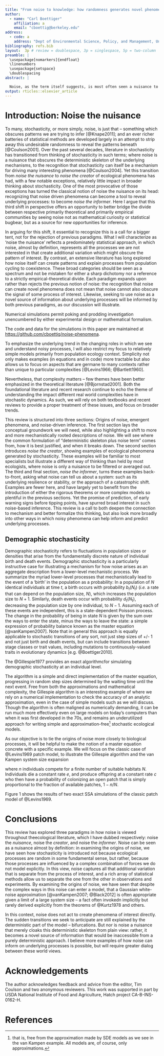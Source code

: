 ```yaml
---
title: "From noise to knowledge: how randomness generates novel phenomena and reveals information"
author:
  - name: "Carl Boettiger"
    affiliation: a
    email: "cboettig@berkeley.edu"
address:
  - code: a
    address: "Dept of Environmental Science, Policy, and Management, University of California Berkeley, Berkeley CA 94720-3114, USA"
bibliography: refs.bib
layout:  3p # review = doublespace, 3p = singlespace, 5p = two-column
preamble: |
  \usepackage[nomarkers]{endfloat}
  \linenumbers
  \usepackage{setspace}
  \doublespacing
abstract: |

  Noise, as the term itself suggests, is most often seen a nuisance to ecological insight, a inconvenient reality that must be acknowledged, a haystack that must be stripped away to reveal the processes of interest underneath. Yet despite this well-earned reputation, noise is often interesting in its own right: noise can induce novel phenomena that could not be understood from some underlying determinstic model alone.  Nor is all noise the same, and close examination of differences in frequency, color or magnitude can reveal insights that would otherwise be inaccessible.  Yet with each aspect of stochasticity leading to some new or unexpected behavior, the time is right to move beyond the familiar refrain of "everything is important" [@Bjornstad2001].  Stochastic phenomena can suggest new ways of inferring process from pattern, and thus spark more dialog between theory and empirical perspectives that best advances the field as a whole. I highlight a few compelling examples, while observing that the study of stochastic phenomena are only beginning to make this translation into empirical inference.  There are rich opportunities at this interface in the years ahead.  
output: rticles::elsevier_article
---
```


\newpage

# Introduction: Noise the nuisance

To many, stochasticity, or more simply, noise,
is just that -- something which obscures patterns we are trying to infer [@Knape2011]; and an ever richer batteries of statistical methods are developed largely in an attempt to strip away this undesirable randomness to reveal the patterns beneath [@Coulson2001].  Over the past several decades, literature in stochasticity has transitioned from thinking of stochasticity in such terms; where noise is a nuisance that obscures the deterministic skeleton of the underlying mechanisms, to the recognition that stochasticity can itself be a mechanism for driving many interesting phenomena [@Coulson2004].  Yet this transition from *noise the nuisance* to *noise the creator* of ecological phenomena has had, with a few notable exceptions, relatively little impact in broader thinking about stochasticity.  One of the most provocative of those exceptions has turned the classical notion of noise the nuisance on its head: recognizing that noise driven phenomena can become a tool to reveal underlying processes: to become *noise the informer*.  Here I argue that this third shift in perspective offers an opportunity to better bridge the divide between respective primarily theoretical and primarily empirical communities by seeing noise not as mathematical curiosity or statistical bugbear, but as a source for new opportunities for inference. 


In arguing for this shift, it essential to recognize this is a call for a bigger tent, not for the rejection of previous paradigms.  What I will characterize as 'noise the nuisance' reflects a predominately statistical approach, in which noise, almost by definition, represents all the processes we are not interested in that create additional variation which might obscure the pattern of interest.  By contrast, an extensive literature has long explored how noise itself can create patterns and explain processes from population cycling to coexistence.  These broad categories should be seen as a spectrum and not be mistaken for either a sharp dichotomy nor a reference to a strictly empirical-theoretical divide.  Each paradigm expands upon rather than rejects the previous notion of noise: the recognition that noise can create novel phenomena does not mean that noise cannot also obscure the signal of some process of interest.  Likewise, seeking to use noise as a novel source of information about underlying processes will be informed by both previous paradigms, as our discussion will illustrate.

Numerical simulations permit poking and prodding investigation unencumbered by either experimental design or mathematical formalism.

The code and data for the simulations in this paper are maintained at <https://github.com/cboettig/noise-phenomena>. 

To emphasize the underlying trend in the changing roles in which we
see and understand noisy processes, I will also restrict my focus 
to relatively simple models primarily from population ecology context.
Simplicity not only makes examples (in equations and in code) more
tractable but also allows us to focus on aspects that are germane to many
contexts rather than unique to particular complexities [@Levins1966; @Bartlett1960].

Nevertheless, that complexity matters -- few themes have been better 
emphasized in the theoretical literature [@Bjornstad2001].  Both
the foundational literature and recent research continue to echo the
theme of understanding the impact different real world complexities
have in stochastic dynamics.  As such, we will 
rely on both textbooks and recent reviews to provide a proper treatment
of these issues, and focus on broader trends.

This review is structured into three sections: Origins of noise, emergent
phenomena, and noise-driven inference.  The first section lays the conceptual groundwork we will need, while also highlighting a shift to more and more mechanistically rooted descriptions of noise.  We will see where the common formulation of "deterministic skeleton plus noise term" comes from, how it  is best justified, and when it breaks down.  The second section introduces *noise the creator*, showing examples of ecological phenomena generated by stochasticity.  These examples will be familiar to most specialists but illustrate a different way of thinking than held by most ecologists, where noise is only a nuisance to be filtered or averaged out.  The third and final section, *noise the informer*, turns these examples back-to-front, asking what noise can tell us about a system: such as its underlying resilience or stability, or the approach of a catastrophic shift. Examples are fewer here, and have largely yet to benefit from the introduction of either the rigorous theorems or more complex models so plentiful in the previous sections.  Yet the promise of prediction, of early warning signs before tipping points, have spurred broad interest in such noise-based inference. This review is a call to both deepen the connection to mechanism and better formalize this thinking, but also look more broadly into other ways in which noisy phenomena can help inform and predict underlying processes.


## Demographic stochasticity

Demographic stochasticity refers to fluctuations in population sizes
or densities that arise from the fundamentally discrete nature of
individual birth and death events.  Demographic stochasticity is a
particularly instructive case for illustrating a mechanism for how
noise arises as an aggregate description from a lower-level mechanistic
process.  We summarize the myriad lower-level processes that
mechanistically lead to the event of a 'birth' in the population
as a probability: In a population of $N$ identical individuals at
time $t$, a birth occurs with probability $b_t(N_t)$ (_i.e._ a rate
that can depend on the population size, $N$), which increases the
population size to $N+1$. Similarly, death events occur with probability
$d_t(N_t)$, decreasing the population size by one individual, to $N-1$.  Assuming
each of these events are independent, this is a state-dependent
Poisson process. The change in the probability of being in state
$N$ is given by the sum over the ways to enter the state, minus the
ways to leave the state: a simple expression of probability balance
known as the master equation [@vanKampen2007].  Note that in general
this approach is equally applicable to stochastic transitions of any sort,
not just step sizes of +/- 1 and not just birth and death events, but
can include transitions between stage classes or trait values, including
mutations to continuously-valued traits in evolutionary dynamics [e.g. @Boettiger2010]. 


The @Gillespie1977 provides an exact algorithmcfor simulating demographic stochasticity at an individual level.

The algorithm is a simple and direct implementation of the master equation, progressing in random step sizes determined by the waiting time until the next event. Free from both the approximations and mathematical complexity, the Gillespie algorithm is an interesting example of where we rely on a numerical implementation to check the accuracy of an analytic approximation, even in the case of simple models such as we will discuss.  Though the  algorithm is often maligned as numerically demanding, it can be run much more effectively even on large models on today's computers than when it was first developed in the 70s, and remains an underutilized approach for writing simple and approximation-free^[that is, free from the approximation made by SDE models as we see in the van Kampen example.  All models are, of course, only approximations.] stochastic ecological models. 


As our objective is to tie the origins of noise more closely to biological
processes, it will be helpful to make the notion of a master equation concrete
with a specific example.  We will focus on the classic case of @Levins1969 patch model,
to illustrate the Gillespie algorithm and the van Kampen system size expansion

\begin{align}
\frac{\mathrm{d} n}{\mathrm{d} t} = \underbrace{c n \left(1 - \frac{n}{N}\right)}_{\textrm{birth}} - \underbrace{e n}_{\textrm{death}}, \label{levins}
\end{align}

where $n$ individuals compete for a
finite number of suitable habitats $N$.  Individuals die a constant
rate $e$, and produce offspring at a constant rate $c$ who then
have a probability of colonizing an open patch that is simply
proportional to the fraction of available patches, $1 - n/N$. 


Figure 1 shows the results of two exact SSA simulations of the classic patch model of @Levins1969. 

# Conclusions

This review has explored three paradigms in how noise is viewed throughout theecological literature, which I have dubbed respectively: noise the *nuisance*, noise the *creator*, and noise the *informer*.  Noise can be seen as a nuisance almost by definition: in examining the origins of noise, we have seen how stochasticity is introduced not because ecological processes are random in some fundamental sense, but rather, because those processes are influenced by a complex combination of forces we do not model explicitly.  In this view, noise captures all that additional variation that is separate from the process of interest, and a rich array of statistical methods allow us to separate the one from the other in observations and experiments.  By examining the origins of noise, we have seen that despite the complex ways in this noise can enter a model, that a Gaussian white-noise approximation [@vanKampen2007; @Black2012] is often appropriate given a limit of a large system size -- a fact often invokedn implicitly but rarely derived explicitly from the theorems of @Kurtz1978 and others. 

In this context, noise does not act to create phenomena of interest directly. The sudden transitions we seek to anticipate are still explained by the deterministic part of the model -- bifurcations. But nor is noise a nuisance that merely cloaks this deterministic skeleton from plain view: rather, it becomes a novel source of information that would be inaccessible from a purely deterministic approach.  I believe more examples of how noise can inform on underlying processes is possible, but will require greater dialog between these world views.  


# Acknowledgements

The author acknowledges feedback and advice from the editor,
Tim Coulson and two anonymous reviewers. This work was supported in
part by  USDA National Institute of Food and Agriculture, Hatch
project CA-B-INS-0162-H.

# References
